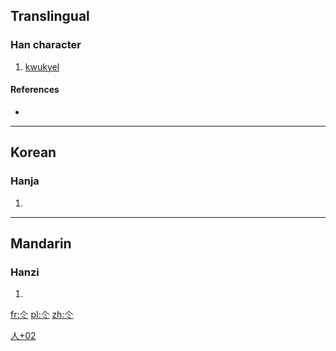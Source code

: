 ==Translingual==

===Han character===
{{Han char|rn=9|rad=人|as=02|sn=4|four=|canj=人卜 (OY), X人卜 (XOY)|ids=⿱𠆢⺀}}

# [[kwukyel]]

====References====
* {{Han ref|kx=0092.051|dj=0195.081|hdz=10105.041|uh=4ED2|ud=20178}}

----

==Korean==

===Hanja===
{{ko-hanja|hangeul=[[샤]]|rv=sya|mr=sya|y=sya}}

# {{defn|lang=ko|sort=人02}}

----

==Mandarin==

===Hanzi===
{{cmn-hanzi|pin=[[bīng]] ([[bing1]])|wg=ping<sup>1</sup>}}

# {{defn|lang=cmn|sort=人02}}

[[Category:Korean-only CJKV Characters|人+02]]

[[fr:仒]]
[[pl:仒]]
[[zh:仒]]